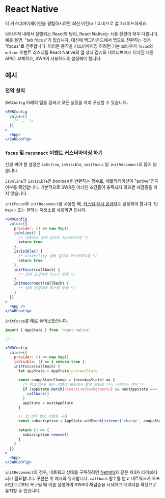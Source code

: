 
# React Native

<Callout>
  이 커스터마이재이션을 경험하시려면 최신 버전(≥ 1.0.0)으로 업그레이드하세요.
</Callout>

브라우저 내에서 실행되는 React와 달리, React Native는 사용 환경이 매우 다릅니다. 예를 들면, "tab focus"가 없습니다. 대신에 백그라운드에서 앱으로 전환하는 것은 "focus"로 간주합니다.
이러한 동작을 커스터마이징 하려면 기본 브라우저 `focus`와 `online` 이벤트 리스너를 React Native의 앱 상태 감지와 네이티브에서 이식된 다른 API로 교체하고, SWR이 사용하도록 설정해야 합니다.


## 예시


### 전역 설치

`SWRConfig` 아래의 앱을 감싸고 모든 설정을 미리 구성할 수 있습니다.

```jsx
<SWRConfig 
  value={{
    /* ... */
  }}
>
  <App>
</SWRConfig>
```

### `focus` 및 `reconnect` 이벤트 커스터마이징 하기

신경 써야 할 설정은 `isOnline`, `isVisible`, `initFocus` 및 `initReconnect`로 많지 않습니다.

`isOnline`과 `isVisible`은 boolean을 반환하는 함수로, 애플리케이션이 "active"인지 여부를 확인합니다. 기본적으로 SWR은 이러한 조건들이 충족되지 않으면 재검증을 하지 않습니다.

`initFocus`와 `initReconnect`을 사용할 때, [커스텀 캐시 공급자](/docs/advanced/cache)도 설정해야 합니다. 빈 `Map()` 또는 원하는 저장소를 사용하면 됩니다.

```jsx
<SWRConfig
  value={{
    provider: () => new Map(),
    isOnline() {
      /* 네트워크 상태 감지자 커스터마이징 */
      return true
    },
    isVisible() {
      /* visibility 상태 감지자 커스터마이징 */
      return true
    },
    initFocus(callback) {
      /* 상태 공급자에 리스너 등록 */
    },
    initReconnect(callback) {
      /* 상태 공급자에 리스터 등록 */
    }
  }}
>
  <App />
</SWRConfig>
```

`initFocus`를 예로 들어보겠습니다.


```jsx
import { AppState } from 'react-native'

// ...

<SWRConfig
  value={{
    provider: () => new Map(),
    isVisible: () => { return true },
    initFocus(callback) {
      let appState = AppState.currentState
      
      const onAppStateChange = (nextAppState) => {
        /* 백그라운드 또는 비활성 모드에서 활성 모드로 다시 시작하는 경우 */
        if (appState.match(/inactive|background/) && nextAppState === 'active') {
          callback()
        }
        appState = nextAppState
      }

      // 앱 상태 변경 이벤트 구독
      const subscription = AppState.addEventListener('change', onAppStateChange)
      
      return () => {
        subscription.remove()
      }
    }
  }}
>
  <App>
</SWRConfig>
```

`initReconnect`의 경우, 네트워크 상태를 구독하려면 [NetInfo](https://github.com/react-native-netinfo/react-native-netinfo)와 같은 제3자 라이브러리가 필요합니다. 구현은 위 예시와 유사합니다. `callback` 함수를 받고 네트워크가 오프라인으로부터 복구될 때 이를 실행하여 SWR이 재검증을 시작하고 데이터를 최신으로 유지할 수 있습니다.
